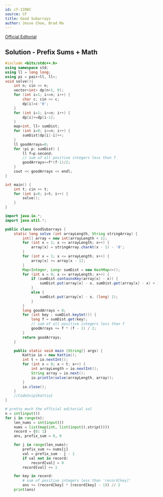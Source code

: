 ```yaml
---
id: cf-1398C
source: CF
title: Good Subarrays
author: Jesse Choe, Brad Ma
---
```


[Official Editorial](https://codeforces.com/blog/entry/81506)

## Solution - Prefix Sums + Math

<LanguageSection>

<CPPSection>

```cpp
#include <bits/stdc++.h>
using namespace std;
using ll = long long;
using pi = pair<ll, ll>;
void solve(){
	int n; cin >> n;
	vector<int> dp(n+1, 0);
	for (int i=1; i<=n; i++) {
		char c; cin >> c;
		dp[i]=c-'0';
	}
	for (int i=1; i<=n; i++) {
		dp[i]+=dp[i-1];
	}
	map<int, ll> sumDist;
	for (int i=0; i<=n; i++) {
		sumDist[dp[i]-i]++;
	}
	ll goodArrays=0;
	for (pi p: sumDist) {
		ll f=p.second;
		// sum of all positive integers less than f
		goodArrays+=f*(f-1)/2;
	}
	cout << goodArrays << endl;
}

int main() {
	int t; cin >> t;
	for (int i=0; i<t; i++) {
		solve();
	}
}
```

</CPPSection>
	
<JavaSection>
	
```java
import java.io.*;
import java.util.*;

public class GoodSubarrays {
	static long solve (int arrayLength, String stringArray) {
		int[] array = new int[arrayLength + 1];
		for (int x = 1; x <= arrayLength; x++) {  
			array[x] = stringArray.charAt(x - 1) - '0';
		}
		for (int x = 1; x <= arrayLength; x++) { 
			array[x] += array[x - 1];
		}
		Map<Integer, Long> sumDist = new HashMap<>();
		for (int x = 0; x <= arrayLength; x++) {  
			if (sumDist.containsKey(array[x] - x)) {  
				sumDist.put(array[x] - x, sumDist.get(array[x] - x) + 1);
			}
			else {  
				sumDist.put(array[x] - x, (long) 1);
			}
		}
		long goodArrays = 0;
		for (int key : sumDist.keySet()) {  
			long f = sumDist.get(key);
			// sum of all positive integers less than f
			goodArrays += f * (f - 1) / 2;
		}
		return goodArrays;
	}

	public static void main (String[] args) {
		Kattio io = new Kattio();
		int t = io.nextInt();
		for (int x = 0; x < t; x++) { 
			int arrayLength = io.nextInt();
			String array = io.next();
			io.println(solve(arrayLength, array));
		}
		io.close();
	}
	//CodeSnip{Kattio}
}
```
</JavaSection>

<PySection>

```py
# pretty much the official editorial sol
n = int(input())
for i in range(n):
	len_nums = int(input())
	nums = list(map(int, list(input().strip())))
	record = {0: 1}
	ans, prefix_sum = 0, 0

	for j in range(len_nums):
		prefix_sum += nums[j]
		val = prefix_sum - j - 1 
		if val not in record:
			record[val] = 0
		record[val] += 1

	for key in record:
		# sum of positive integers less than 'record[key]'
		ans += (record[key] * (record[key] - 1)) // 2 
	print(ans)
```
</PySection>

</LanguageSection>
